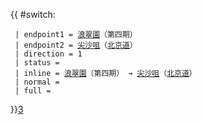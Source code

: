 {{ #switch: {{{format|}}}
  | endpoint1 = [[浪翠園]]（第四期）
  | endpoint2 = [[尖沙咀]]（[[北京道]]）
  | direction = 1
  | status = {{HK Bus Status|M}}
  | inline = [[浪翠園]]（第四期） → [[尖沙咀]]（[[北京道]]）
  | normal =
  | full =
}}<noinclude>[[category:新界居民巴士路線模板|3‎]]</noinclude>